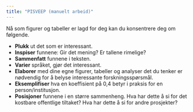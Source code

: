 ```yaml
---
title: "PISVEEP (manuelt arbeid)"
---
```


Nå som figurer og tabeller er lagd for deg kan du konsentrere deg om følgende.

-   **Plukk** ut det som er interessant.
-   **Inspiser** funnene: Gir det mening? Er tallene rimelige?
-   **Sammenfatt** funnene i teksten.
-   **Varier** språket, gjør det interessant.
-   **Elaborer** med dine egne figurer, tabeller og analyser det du tenker er nødvendig for å belyse interessante forskningsspørsmål.
-   **Eksemplifiser** hva en koeffisient på 0,4 betyr i praksis for en person/institusjon.
-   **Posisjoner** funnene i en større sammenheng. Hva har dette å si for det kostbare offentlige tiltaket? Hva har dette å si for andre prosjekter?
